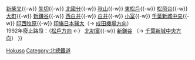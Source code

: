 {{鐵道路線
|模板名稱 = 北總線
|名稱 = [[File:Hokuso logo.svg|70px|北總鐵道|link=北總鐵道]]<small>[[北總鐵道]]</small> [[北總線]] [[File:Number prefix Hokusō.svg|18px|HS]]
|代表色 = #00bdf2
|車站列表 = （[[Template:押上線|押上方向]]、[[Template:京成本線|青砥方向]] ←）[[京成高砂站|京成高砂]]{{-w}} [[新柴又站|新柴又]]{{-w}} [[矢切站|矢切]]{{-w}} [[北國分站|北國分]]{{-w}} [[秋山站|秋山]]{{-w}} [[東松戶站|東松戶]]{{-w}} [[松飛台站|松飛台]]{{-w}} [[大町站 (千葉縣)|大町]]{{-w}} [[新鎌谷站|新鎌谷]]{{-w}} [[西白井站|西白井]]{{-w}} [[白井站|白井]]{{-w}} [[小室站|小室]]{{-w}} [[千葉新城中央站|千葉新城中央]]{{-w}} [[印西牧原站|印西牧原]]{{-w}} [[印旛日本醫大站|印旛日本醫大]]（→ [[Template:成田機場線|成田機場方向]]）<br />1992年廢止路段：（[[Template:新京成線|松戶方向]] ←） [[北初富站|北初富]]{{-w}} [[新鎌谷站|新鎌谷]] （→ [[千葉新城中央站|千葉新城中央方向]]）
}}<noinclude>
[[Category:日本鐵路路線模板|Hokuso]]
[[Category:北總鐵道]]
</noinclude>